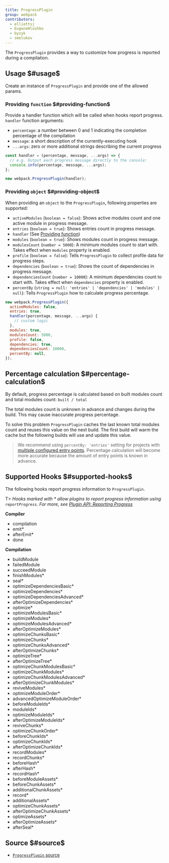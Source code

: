 ```yaml
---
title: ProgressPlugin
group: webpack
contributors:
  - elliottsj
  - EugeneHlushko
  - byzyk
  - smelukov
---
```


The `ProgressPlugin` provides a way to customize how progress is reported during a compilation.

## Usage $#usage$

Create an instance of `ProgressPlugin` and provide one of the allowed params.

### Providing `function` $#providing-function$

Provide a handler function which will be called when hooks report progress. `handler` function arguments:

- `percentage`: a number between 0 and 1 indicating the completion percentage of the compilation
- `message`: a short description of the currently-executing hook
- `...args`: zero or more additional strings describing the current progress

```js
const handler = (percentage, message, ...args) => {
  // e.g. Output each progress message directly to the console:
  console.info(percentage, message, ...args);
};

new webpack.ProgressPlugin(handler);
```

### Providing `object` $#providing-object$

When providing an `object` to the `ProgressPlugin`, following properties are supported:

- `activeModules` (`boolean = false`): Shows active modules count and one active module in progress message.
- `entries` (`boolean = true`): Shows entries count in progress message.
- `handler` (See [Providing function](#providing-function))
- `modules` (`boolean = true`): Shows modules count in progress message.
- `modulesCount` (`number = 5000`): A minimum modules count to start with. Takes effect when `modules` property is enabled.
- `profile` (`boolean = false`): Tells `ProgressPlugin` to collect profile data for progress steps.
- `dependencies` (`boolean = true`): Shows the count of dependencies in progress message.
- `dependenciesCount` (`number = 10000`): A minimum dependencies count to start with. Takes effect when `dependencies` property is enabled.
- `percentBy` (`string = null: 'entries' | 'dependencies' | 'modules' | null`): Tells `ProgressPlugin` how to calculate progress percentage.

```js
new webpack.ProgressPlugin({
  activeModules: false,
  entries: true,
  handler(percentage, message, ...args) {
    // custom logic
  },
  modules: true,
  modulesCount: 5000,
  profile: false,
  dependencies: true,
  dependenciesCount: 10000,
  percentBy: null,
});
```

## Percentage calculation $#percentage-calculation$

By default, progress percentage is calculated based on built modules count and total modules count: `built / total`

The total modules count is unknown in advance and changes during the build. This may cause inaccurate progress percentage.

To solve this problem `ProgressPlugin` caches the last known total modules count and reuses this value on the next build. The first build will warm the cache but the following builds will use and update this value.

> We recommend using `percentBy: 'entries'` setting for projects with [multiple configured entry points](/configuration/entry-context/#entry). Percentage calculation will become more accurate because the amount of entry points is known in advance.

## Supported Hooks $#supported-hooks$

The following hooks report progress information to `ProgressPlugin`.

T> _Hooks marked with \* allow plugins to report progress information using `reportProgress`. For more, see [Plugin API: Reporting Progress](/api/plugins/#reporting-progress)_

**Compiler**

- compilation
- emit\*
- afterEmit\*
- done

**Compilation**

- buildModule
- failedModule
- succeedModule
- finishModules\*
- seal\*
- optimizeDependenciesBasic\*
- optimizeDependencies\*
- optimizeDependenciesAdvanced\*
- afterOptimizeDependencies\*
- optimize\*
- optimizeModulesBasic\*
- optimizeModules\*
- optimizeModulesAdvanced\*
- afterOptimizeModules\*
- optimizeChunksBasic\*
- optimizeChunks\*
- optimizeChunksAdvanced\*
- afterOptimizeChunks\*
- optimizeTree\*
- afterOptimizeTree\*
- optimizeChunkModulesBasic\*
- optimizeChunkModules\*
- optimizeChunkModulesAdvanced\*
- afterOptimizeChunkModules\*
- reviveModules\*
- optimizeModuleOrder\*
- advancedOptimizeModuleOrder\*
- beforeModuleIds\*
- moduleIds\*
- optimizeModuleIds\*
- afterOptimizeModuleIds\*
- reviveChunks\*
- optimizeChunkOrder\*
- beforeChunkIds\*
- optimizeChunkIds\*
- afterOptimizeChunkIds\*
- recordModules\*
- recordChunks\*
- beforeHash\*
- afterHash\*
- recordHash\*
- beforeModuleAssets\*
- beforeChunkAssets\*
- additionalChunkAssets\*
- record\*
- additionalAssets\*
- optimizeChunkAssets\*
- afterOptimizeChunkAssets\*
- optimizeAssets\*
- afterOptimizeAssets\*
- afterSeal\*

## Source $#source$

- [`ProgressPlugin` source](https://github.com/webpack/webpack/blob/master/lib/ProgressPlugin.js)
